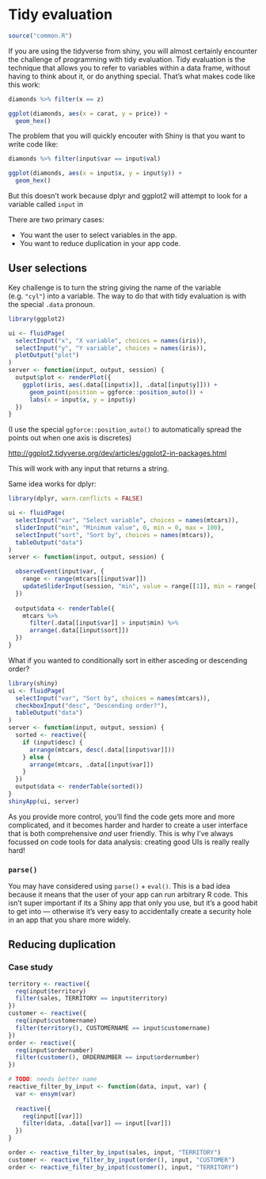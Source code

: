 # Tidy evaluation {#action-tidy}

```r
source("common.R")
```

If you are using the tidyverse from shiny, you will almost certainly encounter the challenge of programming with tidy evaluation. Tidy evaluation is the technique that allows you to refer to variables within a data frame, without having to think about it, or do anything special. That's what makes code like this work:

```r
diamonds %>% filter(x == z)

ggplot(diamonds, aes(x = carat, y = price)) + 
  geom_hex()
```

The problem that you will quickly encouter with Shiny is that you want to write code like:

```r
diamonds %>% filter(input$var == input$val)

ggplot(diamonds, aes(x = input$x, y = input$y)) + 
  geom_hex()
```

But this doesn't work because dplyr and ggplot2 will attempt to look for a variable called `input` in 

There are two primary cases: 

* You want the user to select variables in the app.
* You want to reduce duplication in your app code.

## User selections

Key challenge is to turn the string giving the name of the variable (e.g. `"cyl"`) into a variable. The way to do that with tidy evaluation is with the special `.data` pronoun.

```r
library(ggplot2)

ui <- fluidPage(
  selectInput("x", "X variable", choices = names(iris)),
  selectInput("y", "Y variable", choices = names(iris)),
  plotOutput("plot")
)
server <- function(input, output, session) {
  output$plot <- renderPlot({
    ggplot(iris, aes(.data[[input$x]], .data[[input$y]])) +
      geom_point(position = ggforce::position_auto()) +
      labs(x = input$x, y = input$y)
  })
}
```

(I use the special `ggforce::position_auto()` to automatically spread the points out when one axis is discretes)

<http://ggplot2.tidyverse.org/dev/articles/ggplot2-in-packages.html>

This will work with any input that returns a string.

Same idea works for dplyr:

```r
library(dplyr, warn.conflicts = FALSE)

ui <- fluidPage(
  selectInput("var", "Select variable", choices = names(mtcars)),
  sliderInput("min", "Minimum value", 0, min = 0, max = 100),
  selectInput("sort", "Sort by", choices = names(mtcars)),
  tableOutput("data")
)
server <- function(input, output, session) {

  observeEvent(input$var, {
    range <- range(mtcars[[input$var]])
    updateSliderInput(session, "min", value = range[[1]], min = range[[1]], max = range[[2]])
  })
  
  output$data <- renderTable({
    mtcars %>% 
      filter(.data[[input$var]] > input$min) %>% 
      arrange(.data[[input$sort]])
  })
}
```

What if you wanted to conditionally sort in either asceding or descending order?

```r
library(shiny)
ui <- fluidPage(
  selectInput("var", "Sort by", choices = names(mtcars)),
  checkboxInput("desc", "Descending order?"),
  tableOutput("data")
)
server <- function(input, output, session) {
  sorted <- reactive({
    if (input$desc) {
      arrange(mtcars, desc(.data[[input$var]]))
    } else {
      arrange(mtcars, .data[[input$var]])
    }
  })
  output$data <- renderTable(sorted())
}
shinyApp(ui, server)
```

As you provide more control, you'll find the code gets more and more complicated, and it becomes harder and harder to create a user interface that is both comprehensive _and_ user friendly. This is why I've always focussed on code tools for data analysis: creating good UIs is really really hard!

### `parse()`

You may have considered using `parse()` + `eval()`.  This is a bad idea because it means that the user of your app can run arbitrary R code. This isn't super important if its a Shiny app that only you use, but it's a good habit to get into --- otherwise it's very easy to accidentally create a security hole in an app that you share more widely.

## Reducing duplication


### Case study

```r
territory <- reactive({
  req(input$territory)
  filter(sales, TERRITORY == input$territory)
})
customer <- reactive({
  req(input$customername)
  filter(territory(), CUSTOMERNAME == input$customername)
})
order <- reactive({
  req(input$ordernumber)
  filter(customer(), ORDERNUMBER == input$ordernumber)
})
```

```r
# TODO: needs better name
reactive_filter_by_input <- function(data, input, var) {
  var <- ensym(var)
  
  reactive({
    req(input[[var]])
    filter(data, .data[[var]] == input[[var]])
  })
}

order <- reactive_filter_by_input(sales, input, "TERRITORY")
customer <- reactive_filter_by_input(order(), input, "CUSTOMER")
order <- reactive_filter_by_input(customer(), input, "TERRITORY")
```

